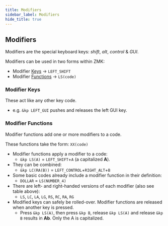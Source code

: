 ```yaml
---
title: Modifiers
sidebar_label: Modifiers
hide_title: true
---
```



<OsLegend />
<ToastyContainer />

## Modifiers

Modifiers are the special keyboard keys: _shift_, _alt_, _control_ & _GUI_.

Modifiers can be used in two forms within ZMK:

- Modifier [Keys](#modifier-keys) → `LEFT_SHIFT`
- Modifier [Functions](#modifier-functions) → `LS(code)`

<Table group="keyboard-modifiers" />

### Modifier Keys

These act like any other key code.

- e.g. `&kp LEFT_GUI` pushes and releases the left GUI key.

### Modifier Functions

Modifier functions add one or more modifiers to a code.

These functions take the form: `XX(code)`

- Modifier functions apply a modifier to a code:
  - `&kp LS(A)` = `LEFT_SHIFT`+`A` (a capitalized **A**).
- They can be combined:
  - `&kp LC(RA(B))` = `LEFT_CONTROL`+`RIGHT_ALT`+`B`
- Some basic codes already include a modifier function in their definition:
  - `DOLLAR` = `LS(NUMBER_4)`
- There are left- and right-handed versions of each modifier (also see table above):
  - `LS`, `LC`, `LA`, `LG`, `RS`, `RC`, `RA`, `RG`
- Modified keys can safely be rolled-over. Modifier functions are released when another key is pressed.
  - Press `&kp LS(A)`, then press `&kp B`, release `&kp LS(A)` and release `&kp B` results in **Ab**. Only the A is capitalized.
